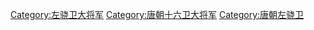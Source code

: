 [[Category:左骁卫大将军|Category:左骁卫大将军]]
[[Category:唐朝十六卫大将军|Category:唐朝十六卫大将军]]
[[Category:唐朝左骁卫|Category:唐朝左骁卫]]